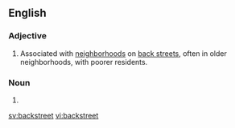 ==English==

===Adjective===
{{en-adj}}

# Associated with [[neighborhood]]s on [[back street]]s, often in older neighborhoods, with poorer residents.

===Noun===
{{en-noun}}

# {{alternative spelling of|[[back street]]}}

[[sv:backstreet]]
[[vi:backstreet]]